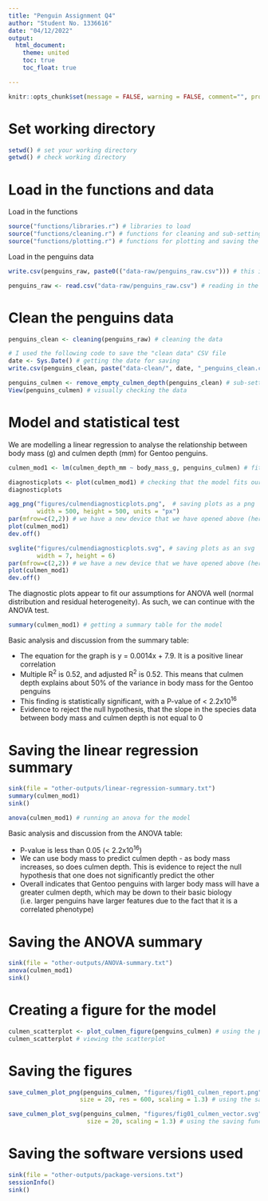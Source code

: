 ```yaml
---
title: "Penguin Assignment Q4"
author: "Student No. 1336616"
date: "04/12/2022"
output: 
  html_document:
    theme: united
    toc: true
    toc_float: true

---
```


```r
knitr::opts_chunk$set(message = FALSE, warning = FALSE, comment="", prompt=TRUE)
```

# Set working directory 
```r
setwd() # set your working directory 
getwd() # check working directory 
```

# Load in the functions and data

Load in the functions

```r
source("functions/libraries.r") # libraries to load
source("functions/cleaning.r") # functions for cleaning and sub-setting the data
source("functions/plotting.r") # functions for plotting and saving the data
```

Load in the penguins data

```r
write.csv(penguins_raw, paste0(("data-raw/penguins_raw.csv"))) # this is the code I used to write the CSV
```

```r
penguins_raw <- read.csv("data-raw/penguins_raw.csv") # reading in the data
```

# Clean the penguins data

```r
penguins_clean <- cleaning(penguins_raw) # cleaning the data 

# I used the following code to save the "clean data" CSV file 
date <- Sys.Date() # getting the date for saving 
write.csv(penguins_clean, paste("data-clean/", date, "_penguins_clean.csv",sep="")) # preserving the clean data with a date
```

```r
penguins_culmen <- remove_empty_culmen_depth(penguins_clean) # sub-setting data to include Gentoo penguin species that are not NA for the culmen depth
View(penguins_culmen) # visually checking the data 
```

# Model and statistical test

We are modelling a linear regression to analyse the relationship between body mass (g) and  culmen depth (mm) for Gentoo penguins. 

```r
culmen_mod1 <- lm(culmen_depth_mm ~ body_mass_g, penguins_culmen) # fitting the linear regression model 
```

```r
diagnosticplots <- plot(culmen_mod1) # checking that the model fits our assumptions of heterogeneity by looking at the diagnostic plots. This is so that we can run the ANCOVA.
diagnosticplots

agg_png("figures/culmendiagnosticplots.png",  # saving plots as a png
        width = 500, height = 500, units = "px") 
par(mfrow=c(2,2)) # we have a new device that we have opened above (here it's a png device), so reset the 2/2
plot(culmen_mod1)
dev.off()

svglite("figures/culmendiagnosticplots.svg", # saving plots as an svg
        width = 7, height = 6)
par(mfrow=c(2,2)) # we have a new device that we have opened above (here it's a png device), so reset the 2/2
plot(culmen_mod1)
dev.off()

```


The diagnostic plots appear to fit our assumptions for ANOVA well (normal distribution and residual heterogeneity). As such, we can continue with the ANOVA test.

```r
summary(culmen_mod1) # getting a summary table for the model
```

Basic analysis and discussion from the summary table:

* The equation for the graph is y = 0.0014x + 7.9. It is a positive linear correlation 
* Multiple R^2^ is 0.52, and adjusted R^2^ is 0.52. This means that culmen depth explains about 50% of the variance in body mass for the Gentoo penguins
* This finding is statistically significant, with a P-value of < 2.2x10^16^
* Evidence to reject the null hypothesis, that the slope in the species data between body mass and culmen depth is not equal to 0

# Saving the linear regression summary
```r
sink(file = "other-outputs/linear-regression-summary.txt")
summary(culmen_mod1)
sink()
```

```r
anova(culmen_mod1) # running an anova for the model
```

Basic analysis and discussion from the ANOVA table:

* P-value is less than 0.05 (< 2.2x10^16^)
* We can use body mass to predict culmen depth - as body mass increases, so does culmen depth. This is evidence to reject the null hypothesis that one does not significantly predict the other
* Overall indicates that Gentoo penguins with larger body mass will have a greater culmen depth, which may be down to their basic biology (i.e. larger penguins have larger features due to the fact that it is a correlated phenotype)

# Saving the ANOVA summary
```r
sink(file = "other-outputs/ANOVA-summary.txt")
anova(culmen_mod1)
sink()
```
# Creating a figure for the model

```r
culmen_scatterplot <- plot_culmen_figure(penguins_culmen) # using the plotting function
culmen_scatterplot # viewing the scatterplot
```

# Saving the figures
```r
save_culmen_plot_png(penguins_culmen, "figures/fig01_culmen_report.png", 
                    size = 20, res = 600, scaling = 1.3) # using the saving functions to save figure as png, tailored to a report size, resolution, and scaling 

```

```r
save_culmen_plot_svg(penguins_culmen, "figures/fig01_culmen_vector.svg", 
                      size = 20, scaling = 1.3) # using the saving functions to save the figure as an svg

```

# Saving the software versions used
```r
sink(file = "other-outputs/package-versions.txt")
sessionInfo()
sink()
```
